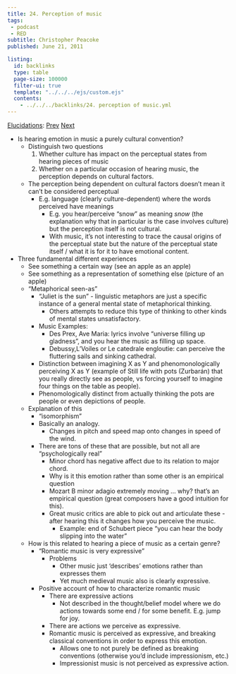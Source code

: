 ```yaml
---
title: 24. Perception of music
tags: 
 - podcast
 - RED
subtitle: Christopher Peacoke
published: June 21, 2011

listing:
  id: backlinks
  type: table
  page-size: 100000
  filter-ui: true
  template: "../../../ejs/custom.ejs"
  contents:
    - ../../../backlinks/24. perception of music.yml
---
```


[Elucidations](/docs/phil/elucidations/Elucidations.html): [Prev](/docs/phil/elucidations/23. Transcendental arguments.html) [Next](/docs/phil/elucidations/25. Coversational context.html)

- Is hearing emotion in music a purely cultural convention?
  - Distinguish two questions
    1. Whether culture has impact on the perceptual states from hearing pieces 
       of music
    2. Whether on a particular occasion of hearing music, the perception depends 
       on cultural factors.
  - The perception being dependent on cultural factors doesn't mean it can't be 
    considered perceptual
    - E.g. language (clearly culture-dependent) where the words perceived have 
      meanings
      - E.g. you hear/perceive "snow" as meaning *snow* (the explanation why 
        that in particular is the case involves culture) but the perception 
        itself is not cultural.
      - With music, it's not interesting to trace the causal origins of the 
        perceptual state but the nature of the perceptual state itself / what it 
        is for it to have emotional content.
- Three fundamental different experiences
  - See something a certain way (see an apple as an apple)
  - See something as a representation of something else (picture of an apple)
  - "Metaphorical seen-as"
    - "Juliet is the sun" - linguistic metaphors are just a specific instance of 
      a general mental state of metaphorical thinking.
      - Others attempts to reduce this type of thinking to other kinds of mental 
        states unsatisfactory.
    - Music Examples:
      - Des Prex, Ave Maria: lyrics involve "universe filling up gladness", and 
        you hear the music as filling up space.
      - Debussy,L'Voiles or Le catedrale engloutie: can perceive the fluttering 
        sails and sinking cathedral.
    - Distinction between imagining X as Y and phenomonologically perceiving X
      as Y (example of Still life with pots (Zurbarán) that you really directly 
      see as people, vs forcing yourself to imagine four things on the table as 
      people).
    - Phenomologically distinct from actually thinking the pots are people or 
      even depictions of people.
  - Explanation of this
    - "isomorphism" 
    - Basically an analogy.
      - Changes in pitch and speed map onto changes in speed of the wind.
    - There are tons of these that are possible, but not all are 
      "psychologically real"
      - Minor chord has negative affect due to its relation to major chord.
      - Why is it this emotion rather than some other is an empirical question
      - Mozart B minor adagio extremely moving ... why? that's an empirical 
        question (great composers have a good intuition for this).
      - Great music critics are able to pick out and articulate these - after 
        hearing this it changes how you perceive the music.
        - Example: end of Schubert piece "you can hear the body slipping into 
          the water"
  - How is this related to hearing a piece of music as a certain genre?
    - "Romantic music is very expressive"
      - Problems
        - Other music just 'describes' emotions rather than expresses them
        -  Yet much medieval music also is clearly expressive.
    - Positive account of how to characterize romantic music
      - There are expressive actions
        - Not described in the thought/belief model where we do actions towards 
          some end / for some benefit. E.g. jump for joy.
      - There are actions we perceive as expressive.
      - Romantic music is perceived as expressive, and breaking classical 
        conventions in order to express this emotion.
        - Allows one to not purely be defined as breaking conventions (otherwise 
          you'd include impressionism, etc.)
        - Impressionist music is not perceived as expressive action.
